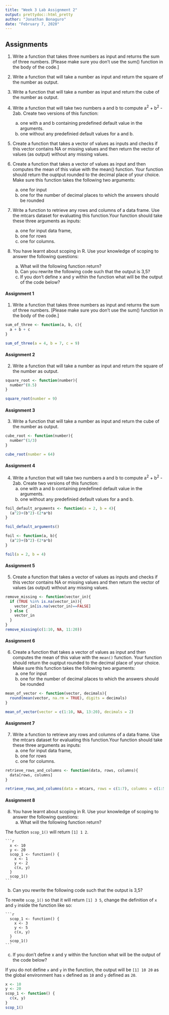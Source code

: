 ```yaml
---
title: "Week 3 Lab Assignment 2"
output: prettydoc::html_pretty
author: "Jonathan Bonaguro"
date: "February 7, 2020"
---
```


## Assignments

1. Write a function that takes three numbers as input and returns the sum of three numbers. [Please make sure you don’t use the sum() function in the body of the code.]

2. Write a function that will take a number as input and return the square of the number as output.

3. Write a function that will take a number as input and return the cube of the number as output.

4. Write a function that will take two numbers a and b to compute a^2^ + b^2^ - 2ab. Create two versions of this function:
    a. one with a and b containing predefined default value in the arguments.
    b. one without any predefinied default values for a and b.

5. Create a function that takes a vector of values as inputs and checks if this vector contains NA or missing values and then return the vector of values (as output) without any missing values.

6. Create a function that takes a vector of values as input and then computes the mean of this value with the mean() function. Your function should return the ouptput rounded to the decimal place of your choice. Make sure this function takes the following two arguments:
    a. one for input
    b. one for the number of decimal places to which the answers should be rounded

7. Write a function to retrieve any rows and columns of a data frame. Use the mtcars dataset for evaluating this function.Your function should take these three arguments as inputs:
    a. one for input data frame,
    b. one for rows
    c. one for columns.

8. You have learnt about scoping in R. Use your knowledge of scoping to answer the following questions:
    a. What will the following function return?
    b. Can you rewrite the following code such that the output is 3,5?
    c. If you don’t define x and y within the function what will be the output of the code below?

#### Assignment 1

1. Write a function that takes three numbers as input and returns the sum of three numbers. [Please make sure you don’t use the sum() function in the body of the code.]

```r
sum_of_three <- function(a, b, c){
  a + b + c
}

sum_of_three(a = 4, b = 7, c = 9)
```

#### Assignment 2

2. Write a function that will take a number as input and return the square of the number as output.

```r
square_root <- function(number){
  number^(0.5)
}

square_root(number = 9)
```

#### Assignment 3

3. Write a function that will take a number as input and return the cube of the number as output.

```r
cube_root <- function(number){
  number^(1/3)
}

cube_root(number = 64)
```

#### Assignment 4

4. Write a function that will take two numbers a and b to compute a^2^ + b^2^ - 2ab. Create two versions of this function:
    a. one with a and b containing predefined default value in the arguments.
    b. one without any predefinied default values for a and b.

```r
foil_default_arguments <- function(a = 2, b = 4){
  (a^2)+(b^2)-(2*a*b)
}

foil_default_arguments()

foil <- function(a, b){
  (a^2)+(b^2)-(2*a*b)
}

foil(a = 2, b = 4)
```

#### Assignment 5

5. Create a function that takes a vector of values as inputs and checks if this vector contains NA or missing values and then return the vector of values (as output) without any missing values.

```r
remove_missing <- function(vector_in){
  if (TRUE %in% is.na(vector_in)){
    vector_in[is.na(vector_in)==FALSE]
  } else {
    vector_in
  }
}
remove_missing(c(1:10, NA, 11:20))
```

#### Assignment 6

6. Create a function that takes a vector of values as input and then computes the mean of this value with the `mean()` function. Your function should return the ouptput rounded to the decimal place of your choice. Make sure this function takes the following two arguments:
    a. one for input
    b. one for the number of decimal places to which the answers should be rounded
    
```r
mean_of_vector <- function(vector, decimals){
  round(mean(vector, na.rm = TRUE), digits = decimals)
}

mean_of_vector(vector = c(1:10, NA, 13:20), decimals = 2)
```

#### Assignment 7

7. Write a function to retrieve any rows and columns of a data frame. Use the mtcars dataset for evaluating this function.Your function should take these three arguments as inputs:
    a. one for input data frame,
    b. one for rows
    c. one for columns.
    
```r
retrieve_rows_and_columns <- function(data, rows, columns){
  data[rows, columns]
}

retrieve_rows_and_columns(data = mtcars, rows = c(1:7), columns = c(1:5))
```

#### Assignment 8

8. You have learnt about scoping in R. Use your knowledge of scoping to answer the following questions:
    a. What will the following function return?

The fuction `scop_1()` will return `[1] 1 2`.

    ```r
      x <- 10
      y <- 20
      scop_1 <- function() {
        x <- 1
        y <- 2
        c(x, y)
      }
      scop_1()
    ```
   
  b. Can you rewrite the following code such that the output is 3,5?

To rewite `scop_1()` so that it will return `[1] 3 5`, change the definition of `x` and `y` inside the function like so:

    ```r
      scop_1 <- function() {
        x <- 3
        y <- 5
        c(x, y)
      }
      scop_1()
    ```
    
  c. If you don’t define x and y within the function what will be the output of the code below?

If you do not define `x` and `y` in the function, the output will be `[1] 10 20` as the global environment has `x` defined as `10` and `y` defined as `20`.

```r
x <- 10
y <- 20
scop_1 <- function() {
  c(x, y)
}
scop_1()
```


